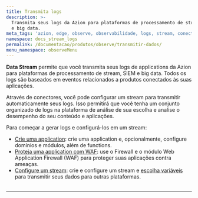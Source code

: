 ```yaml
---
title: Transmita logs
description: >-
  Transmita seus logs da Azion para plataformas de processamento de stream, SIEM
  e big data.
meta_tags: 'azion, edge, observe, observabilidade, logs, stream, conectores, siem'
namespace: docs_stream_logs
permalink: /documentacao/produtos/observe/transmitir-dados/
menu_namespace: observeMenu
---
```



**Data Stream** permite que você transmita seus logs de applications da Azion para plataformas de processamento de stream, SIEM e big data. Todos os logs são baseados em eventos relacionados a produtos conectados às suas aplicações.

Através de conectores, você pode configurar um stream para transmitir automaticamente seus logs. Isso permitirá que você tenha um conjunto organizado de logs na plataforma de análise de sua escolha e analise o desempenho do seu conteúdo e aplicações.

<LinkButton link="/pt-br/documentacao/produtos/observe/data-stream/" label="go to Data Stream reference" severity="secondary" target="_blank" />

Para começar a gerar logs e configurá-los em um stream:

- [Crie uma application](/pt-br/documentacao/produtos/guias/build/criar-uma-aplicacao/): crie uma application e, opcionalmente, configure domínios e módulos, além de functions.
- [Proteja uma application com WAF](/pt-br/documentacao/produtos/secure/proteja-aplicacao/): use o Firewall e o módulo Web Application Firewall (WAF) para proteger suas aplicações contra ameaças.
- [Configure um stream](/en/documentation/products/guides/use-data-stream/): crie e configure um stream e [escolha variáveis](/en/documentation/products/guides/observe/data-stream-select-variables/) para transmitir seus dados para outras plataformas.
<br /><br />
---

